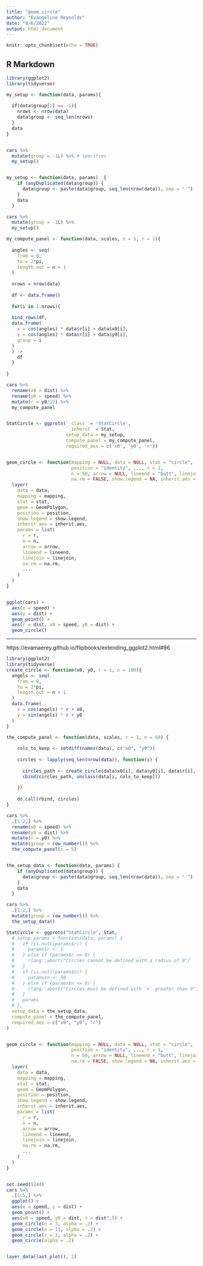```yaml
---
title: "geom circle"
author: "Evangeline Reynolds"
date: "8/6/2022"
output: html_document
---
```


```r
knitr::opts_chunk$set(echo = TRUE)
```

## R Markdown

```r
library(ggplot2)
library(tidyverse)

my_setup <- function(data, params){
  
  if(data$group[1] == -1){
    nrows <- nrow(data)
    data$group <- seq_len(nrows)
  }
  data
}


cars %>% 
  mutate(group = -1L) %>% # specifies 
  my_setup()


my_setup <- function(data, params)  {
    if (anyDuplicated(data$group)) {
      data$group <- paste(data$group, seq_len(nrow(data)), sep = "-")
    }
    data
  }

cars %>% 
  mutate(group = -1L) %>% 
  my_setup()

my_compute_panel <- function(data, scales, n = 5, r = 1){
  
  angles <- seq(
    from = 0,
    to = 2*pi,
    length.out = n + 1
  )
  
  nrows = nrow(data)
  
  df <- data.frame() 
  
  for(i in 1:nrows){
    
  bind_rows(df,   
  data.frame(
    x = cos(angles) * data$r[i] + data$x0[i],
    y = cos(angles) * data$r[i] + data$y0[i],
    group = i
  ) 
  ) ->
    df
  }
  
}

cars %>%
  rename(x0 = dist) %>%
  rename(y0 = speed) %>%
  mutate(r = y0/12) %>%
  my_compute_panel


StatCircle <- ggproto(`_class` = 'StatCircle',
                      `_inherit` = Stat, 
                      setup_data = my_setup,
                      compute_panel = my_compute_panel,
                      required_aes = c('x0', 'y0', 'r'))


geom_circle <- function(mapping = NULL, data = NULL, stat = "circle", 
                        position = "identity", ..., r = 1,  
                        n = 50, arrow = NULL, lineend = "butt", linejoin = "round", 
                        na.rm = FALSE, show.legend = NA, inherit.aes = TRUE) {
  layer(
    data = data, 
    mapping = mapping, 
    stat = stat, 
    geom = GeomPolygon, 
    position = position, 
    show.legend = show.legend, 
    inherit.aes = inherit.aes, 
    params = list(
      r = r, 
      n = n, 
      arrow = arrow, 
      lineend = lineend, 
      linejoin = linejoin, 
      na.rm = na.rm, 
      ...
    )
  )
}


ggplot(cars) + 
  aes(x = speed) + 
  aes(y = dist) + 
  geom_point() + 
  aes(r = dist, x0 = speed, y0 = dist) +
  geom_circle()


```



---

https://evamaerey.github.io/flipbooks/extending_ggplot2.html#86

```r
library(ggplot2)
library(tidyverse)
create_circle <- function(x0, y0, r = 1, n = 100){
  angels <- seq(
    from = 0,
    to = 2*pi,
    length.out = n + 1
  )
  data.frame(
    x = cos(angels) * r + x0,
    y = sin(angels) * r + y0
  )
}

the_compute_panel <- function(data, scales, r = 1, n = 50) {
    
    cols_to_keep <- setdiff(names(data), c("x0", "y0"))
    
    circles <- lapply(seq_len(nrow(data)), function(i) {
      
      circles_path <- create_circle(data$x0[i], data$y0[i], data$r[i], n)
      cbind(circles_path, unclass(data[i, cols_to_keep]))
      
    })
    
    do.call(rbind, circles)
}

cars %>% 
  .[1:2,] %>% 
  rename(x0 = speed) %>% 
  rename(y0 = dist) %>% 
  mutate(r = y0) %>% 
  mutate(group = row_number()) %>% 
  the_compute_panel(n = 5)


the_setup_data <- function(data, params) {
    if (anyDuplicated(data$group)) {
      data$group <- paste(data$group, seq_len(nrow(data)), sep = "-")
    }
    data
  }

cars %>% 
  .[1:2,] %>% 
  mutate(group = row_number()) %>% 
  the_setup_data()

StatCircle <- ggproto("StatCircle", Stat, 
  # setup_params = function(data, params) {
  #   if (is.null(params$r)) {
  #     params$r <- 1
  #   } else if (params$r == 0) {
  #     rlang::abort("Circles cannot be defined with a radius of 0")
  #   }
  #   if (is.null(params$n)) {
  #     params$n <- 50
  #   } else if (params$n <= 0) {
  #     rlang::abort("Circles must be defined with `n` greater than 0")
  #   }
  #   params
  # },
  setup_data = the_setup_data,
  compute_panel = the_compute_panel,
  required_aes = c("x0", "y0", "r")
)


geom_circle <- function(mapping = NULL, data = NULL, stat = "circle", 
                        position = "identity", ..., r = 1,  
                        n = 50, arrow = NULL, lineend = "butt", linejoin = "round", 
                        na.rm = FALSE, show.legend = NA, inherit.aes = TRUE) {
  layer(
    data = data, 
    mapping = mapping, 
    stat = stat, 
    geom = GeomPolygon, 
    position = position, 
    show.legend = show.legend, 
    inherit.aes = inherit.aes, 
    params = list(
      r = r, 
      n = n, 
      arrow = arrow, 
      lineend = lineend, 
      linejoin = linejoin, 
      na.rm = na.rm, 
      ...
    )
  )
}


set.seed(1244)
cars %>% 
  .[1:5,] %>%
  ggplot() +
  aes(x = speed, y = dist) +
  geom_point() +
  aes(x0 = speed, y0 = dist, r = dist^.5) +
  geom_circle(n = 3, alpha = .2) +
  geom_circle(n = 13, alpha = .2) +
  geom_circle(r = 2, alpha = .2) +
  geom_circle(alpha = .2)


layer_data(last_plot(), 2)

```

